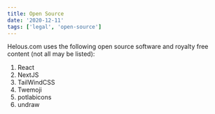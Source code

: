 ```yaml
---
title: Open Source
date: '2020-12-11'
tags: ['legal', 'open-source']
---
```

Helous.com uses the following open source software and royalty free
content (not all may be listed):

1. React
2. NextJS
3. TailWindCSS
4. Twemoji
5. potlabicons
6. undraw
